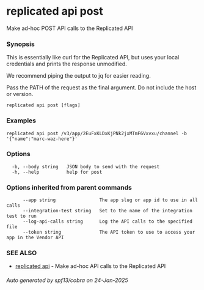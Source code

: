 # replicated api post

Make ad-hoc POST API calls to the Replicated API

### Synopsis

This is essentially like curl for the Replicated API, but
uses your local credentials and prints the response unmodified.

We recommend piping the output to jq for easier reading.

Pass the PATH of the request as the final argument. Do not include the host or version.

```
replicated api post [flags]
```

### Examples

```
replicated api post /v3/app/2EuFxKLDxKjPNk2jxMTmF6Vxvxu/channel -b '{"name":"marc-waz-here"}'
```

### Options

```
  -b, --body string   JSON body to send with the request
  -h, --help          help for post
```

### Options inherited from parent commands

```
      --app string                The app slug or app id to use in all calls
      --integration-test string   Set to the name of the integration test to run
      --log-api-calls string      Log the API calls to the specified file
      --token string              The API token to use to access your app in the Vendor API
```

### SEE ALSO

* [replicated api](replicated-cli-api)	 - Make ad-hoc API calls to the Replicated API

###### Auto generated by spf13/cobra on 24-Jan-2025
